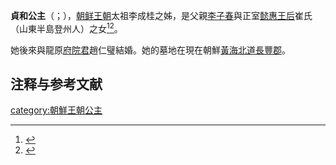 {{expand|time=2016-10-31T14:04:13+00:00}}
'''貞和公主'''（{{lang-ko|정화공주}}；{{bd|？||？}}），[[朝鲜王朝|朝鲜王朝]]太祖李成桂之姊，是父親[[李子春|李子春]]與正室[[懿惠王后|懿惠王后]]崔氏（山東半島登州人）之女<ref>{{Cite book|1=|author=|date=|title=NAVER知識検索 의혜왕후 懿恵王后|publisher=[[韓國民族文化大百科|韓國民族文化大百科]]|url=http://terms.naver.com/entry.nhn?docId=541111&cid=46622&categoryId=46622&mobile|ref={{Harvid|韓國民族文化大百科|}}|access-date=2016-10-31|archive-date=2020-01-22|archive-url=https://web.archive.org/web/20200122171122/https://terms.naver.com/entry.nhn?docId=541111&cid=46622&categoryId=46622&mobile|dead-url=no}}</ref><ref>{{Cite book|1=|author=|date=|title=NAVER知識検索 의혜왕후 懿惠王后|publisher=[[斗山世界大百科|斗山世界大百科]]|url=http://terms.naver.com/entry.nhn?docId=1134059&cid=40942&categoryId=33383&mobile|ref={{Harvid|斗山世界大百科|}}|access-date=2016-10-31|archive-date=2020-01-22|archive-url=https://web.archive.org/web/20200122171122/https://terms.naver.com/entry.nhn?docId=1134059&cid=40942&categoryId=33383&mobile|dead-url=no}}</ref>。

她後來與龍原[[府院君|府院君]]趙仁璧結婚。她的墓地在現在朝鮮[[黃海北道|黃海北道]][[長豐郡|長豐郡]]。

== 注释与参考文献 ==
{{Reflist}}

[[category:朝鮮王朝公主|category:朝鮮王朝公主]]